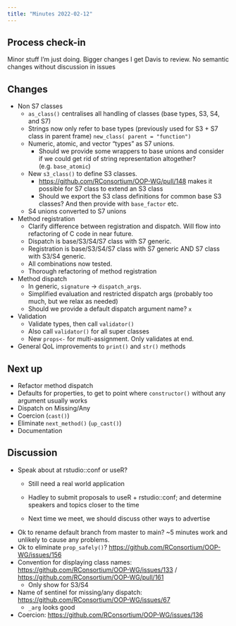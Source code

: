 ```yaml
---
title: "Minutes 2022-02-12"
---
```


## Process check-in

Minor stuff I'm just doing.
Bigger changes I get Davis to review.
No semantic changes without discussion in issues

## Changes

-   Non S7 classes
    -   `as_class()` centralises all handling of classes (base types, S3, S4, and S7)
    -   Strings now only refer to base types (previously used for S3 + S7 class in parent frame) `new_class( parent = "function")`
    -   Numeric, atomic, and vector "types" as S7 unions.
        -   Should we provide some wrappers to base unions and consider if we could get rid of string representation altogether? (e.g. `base_atomic`)
    -   New `s3_class()` to define S3 classes.
        -   <https://github.com/RConsortium/OOP-WG/pull/148> makes it possible for S7 class to extend an S3 class
        -   Should we export the S3 class definitions for common base S3 classes? And then provide with `base_factor` etc.
    -   S4 unions converted to S7 unions
-   Method registration
    -   Clarify difference between registration and dispatch. Will flow into refactoring of C code in near future.
    -   Dispatch is base/S3/S4/S7 class with S7 generic.
    -   Registration is base/S3/S4/S7 class with S7 generic AND S7 class with S3/S4 generic.
    -   All combinations now tested.
    -   Thorough refactoring of method registration
-   Method dispatch
    -   In generic, `signature` -> `dispatch_args`.
    -   Simplified evaluation and restricted dispatch args (probably too much, but we relax as needed)
    -   Should we provide a default dispatch argument name? `x`
-   Validation
    -   Validate types, then call `validator()`
    -   Also call `validator()` for all super classes
    -   New `props<-` for multi-assignment. Only validates at end.
-   General QoL improvements to `print()` and `str()` methods

## Next up

-   Refactor method dispatch
-   Defaults for properties, to get to point where `constructor()` without any argument usually works
-   Dispatch on Missing/Any
-   Coercion (`cast()`)
-   Eliminate `next_method()` (`up_cast()`)
-   Documentation

## Discussion

-   Speak about at rstudio::conf or useR?
    -   Still need a real world application

    -   Hadley to submit proposals to useR + rstudio::conf; and determine speakers and topics closer to the time

    -   Next time we meet, we should discuss other ways to advertise
-   Ok to rename default branch from master to main? \~5 minutes work and unlikely to cause any problems.
-   Ok to eliminate `prop_safely()`? <https://github.com/RConsortium/OOP-WG/issues/156>
-   Convention for displaying class names: <https://github.com/RConsortium/OOP-WG/issues/133> / <https://github.com/RConsortium/OOP-WG/pull/161>
    -   Only show for S3/S4
-   Name of sentinel for missing/any dispatch: <https://github.com/RConsortium/OOP-WG/issues/67>
    -   `_arg` looks good
-   Coercion: <https://github.com/RConsortium/OOP-WG/issues/136>
